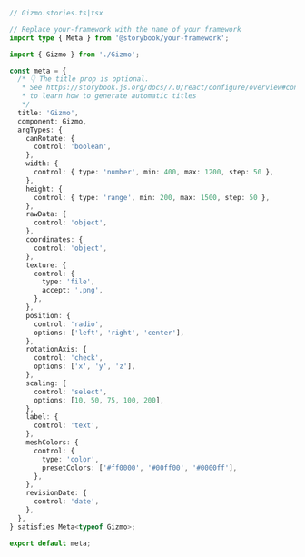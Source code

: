 ```ts
// Gizmo.stories.ts|tsx

// Replace your-framework with the name of your framework
import type { Meta } from '@storybook/your-framework';

import { Gizmo } from './Gizmo';

const meta = {
  /* 👇 The title prop is optional.
   * See https://storybook.js.org/docs/7.0/react/configure/overview#configure-story-loading
   * to learn how to generate automatic titles
   */
  title: 'Gizmo',
  component: Gizmo,
  argTypes: {
    canRotate: {
      control: 'boolean',
    },
    width: {
      control: { type: 'number', min: 400, max: 1200, step: 50 },
    },
    height: {
      control: { type: 'range', min: 200, max: 1500, step: 50 },
    },
    rawData: {
      control: 'object',
    },
    coordinates: {
      control: 'object',
    },
    texture: {
      control: {
        type: 'file',
        accept: '.png',
      },
    },
    position: {
      control: 'radio',
      options: ['left', 'right', 'center'],
    },
    rotationAxis: {
      control: 'check',
      options: ['x', 'y', 'z'],
    },
    scaling: {
      control: 'select',
      options: [10, 50, 75, 100, 200],
    },
    label: {
      control: 'text',
    },
    meshColors: {
      control: {
        type: 'color',
        presetColors: ['#ff0000', '#00ff00', '#0000ff'],
      },
    },
    revisionDate: {
      control: 'date',
    },
  },
} satisfies Meta<typeof Gizmo>;

export default meta;
```
